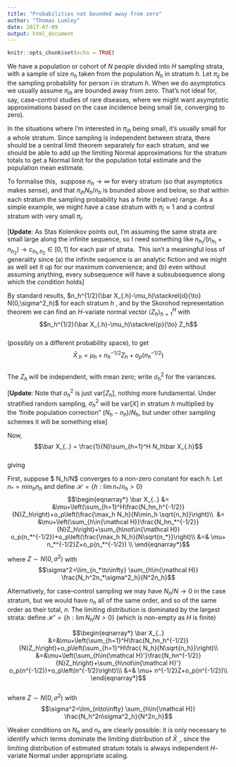 ```yaml
---
title: "Probabilities not bounded away from zero"
author: "Thomas Lumley"
date: 2017-07-09
output: html_document
---
```


```r
knitr::opts_chunk$set(echo = TRUE)
```

We have a population or cohort of $N$ people divided into $H$ sampling strata, with a sample of size $n_h$ taken from the population $N_h$ in stratum $h$. Let $\pi_{ij}$ be the sampling probability for person $i$ in stratum $h$. When we do asymptotics we usually assume $\pi_{ih}$ are bounded away from zero. That’s not ideal for, say, case-control studies of rare diseases, where we might want asymptotic approximations based on the case incidence being small (ie, converging to zero). 

In the situations where I’m interested in $\pi_{ih}$ being small, it’s usually small for a whole stratum. Since sampling is independent between strata, there should be a central limit theorem separately for each stratum, and we should be able to add up the limiting Normal approximations for the stratum totals to get a Normal limit for the population total estimate and the population mean estimate. 

To formalise this,  suppose $n_h\to\infty$ for every stratum (so that asymptotics makes sense), and that $\pi_{ih}N_h/n_h$ is bounded above and below, so that within each stratum the sampling probability has a finite (relative) range. As a simple example, we might have a case stratum with $\pi_i\approx 1$ and a control stratum with very small $\pi_i$. 

[**Update**: As Stas Kolenikov points out, I’m assuming the same strata are small large along the infinite sequence, so I need something like $n_{h_1}/(n_{h_1}+n_{h_2})\to c_{h_1,h_2}\in [0,1]$ for each pair of strata.  This isn’t a meaningful loss of generality since (a) the infinite sequence is an analytic fiction and we might as well set it up for our maximum convenience; and (b) even without assuming anything, every subsequence will have a subsubsequence along which the condition holds]

  

By standard results, $n_h^{1/2}(\bar X_{.h}-\mu_h)\stackrel{d}{\to} N(0,\sigma^2_h)$ for each stratum $h$ , and by the Skorohod representation theorem we can find an $H$-variate normal vector $\langle Z_h\rangle_{h=1}^H$ with  
$$n_h^{1/2}(\bar X_{.h}-\mu_h)\stackrel{p}{\to} Z_h$$  
(possibly on a different probability space), to get  
$$\bar X_{.h}= \mu_h+ n_h^{-1/2}{Z_h}+o_p(n_h^{-1/2})$$  
The $Z_h$ will be independent, with mean zero; write $\sigma^2_h$ for the variances. 

[**Update**: Note that $\sigma^2_h$ is just $\mathrm{var}[Z_h]$, nothing more fundamental. Under stratified random sampling, $\sigma^2_h$ will be $\mathrm{var}[X]$ in stratum $h$ multiplied by the ‘finite population correction” $(N_h-n_h)/N_h$, but under other sampling schemes it will be something else]

Now,  
$$\bar X_{..} = \frac{1}{N}\sum_{h=1}^H N_h\bar X_{.h}$$  
giving  
\begin{align*}  
\bar X_{..} &=\sum_{h=1}^H \frac{N_h}{N}\mu_h+\frac{N_hn_h^{-1/2}}{N}Z_h+o_p\left(\frac{N_hn_h^{-1/2}}{N} \right)\\  
&=\mu+\left(\sum_{h=1}^H\frac{N_hn_h^{-1/2}}{N}Z_h\right)+o_p\left(\sum_{h=1}^H\frac{ N_h}{N\sqrt{n_h}}\right)  
\end{align*}

  

First, suppose $ N_h/N$ converges to a non-zero constant for each $h$. Let $n_*=\min_h n_h$ and define ${\mathcal H}=\{h: \lim n_*/n_h>0\}$  
$$\begin{eqnarray*}  
\bar X_{..} &= &\mu+\left(\sum_{h=1}^H\frac{N_hn_h^{-1/2}}{N}Z_h\right)+o_p\left(\frac{\max_h N_h}{N\min_h \sqrt{n_h}}\right)\\  
 &= &\mu+\left(\sum_{h\in{\mathcal H}}\frac{N_hn_*^{-1/2}}{N}Z_h\right)+\sum_{h\not\in{\mathcal H}} o_p(n_*^{-1/2})+o_p\left(\frac{\max_h N_h}{N\sqrt{n_*}}\right)\\  
&=& \mu+ n_*^{-1/2}Z+o_p(n_*^{-1/2}) \\  
\end{eqnarray*}$$

where $Z\sim N(0, \sigma^2)$ with  
$$\sigma^2=\lim_{n_*\to\infty} \sum_{h\in{\mathcal H}} \frac{N_h^2n_*\sigma^2_h}{N^2n_h}$$

Alternatively, for case--control sampling we may have $N_h/N\to 0$ in the case stratum, but we would have $n_h$ all of the same order, and so of the same order as their total, $n$. The limiting distribution is dominated by the largest strata: define ${\mathcal H}'=\{h: \lim N_h/N>0\}$ (which is non-empty as $H$ is finite)

$$\begin{eqnarray*}  
\bar X_{..} &=&\mu+\left(\sum_{h=1}^H\frac{N_hn_h^{-1/2}}{N}Z_h\right)+o_p\left(\sum_{h=1}^H\frac{ N_h}{N\sqrt{n_h}}\right)\\  
&=&\mu+\left(\sum_{h\in{\mathcal H}'}\frac{N_hn^{-1/2}}{N}Z_h\right)+\sum_{h\not\in{\mathcal H}'} o_p(n^{-1/2})+o_p\left(n^{-1/2}\right)\\\  
&=& \mu+ n^{-1/2}Z+o_p(n^{-1/2})\\  
\end{eqnarray*}$$  
where $Z\sim N(0, \sigma^2)$ with  
$$\sigma^2=\lim_{n\to\infty} \sum_{h\in{\mathcal H}} \frac{N_h^2n\sigma^2_h}{N^2n_h}$$

Weaker conditions on $N_h$ and $n_h$ are clearly possible: it is only necessary to identify which terms dominate the limiting distribution of $\bar X_{..}$, since the limiting distribution of estimated stratum totals is always independent $H$-variate Normal under appropriate scaling.
